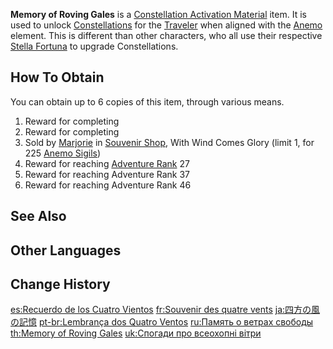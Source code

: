 {{Item Infobox
|id           = 000915
|image        = Item Memory of Roving Gales.png
|type         = Constellation Activation Materials
|group        = Memories
|quality      = 5
|description  = The missing star from the Talents of an Anemo-aligned Traveler.
|source1      = [[Mondstadt]] [[Archon Quest]] Reward
|source2      = [[Adventure Rank]] Reward
|source3      = Sold by [[Marjorie]] in [[Souvenir Shop]]
}}
'''Memory of Roving Gales''' is a [[Constellation Activation Material]] item. It is used to unlock [[Constellation]]s for the [[Traveler]] when aligned with the [[Anemo]] element. This is different than other characters, who all use their respective [[Stella Fortuna]] to upgrade Constellations.

==How To Obtain==
You can obtain up to 6 copies of this item, through various means.
# Reward for completing {{Quest|For a Tomorrow Without Tears}}
# Reward for completing {{Quest|Song of the Dragon and Freedom}}
# Sold by [[Marjorie]] in [[Souvenir Shop]], With Wind Comes Glory (limit 1, for 225 [[Anemo Sigil]]s)
# Reward for reaching [[Adventure Rank]] 27
# Reward for reaching Adventure Rank 37
# Reward for reaching Adventure Rank 46

==See Also==
{{Items by Category List|Memories}}

==Other Languages==
{{Other Languages
|en        = Memory of Roving Gales
|zhs       = 四方之风的记忆
|zhs_rm    = Sìfāngzhīfēng de Jìyì
|zht       = 四方之風的記憶
|zht_rm    = Sìfāngzhīfēng de Jìyì
|zh_tl     = Memories of the Four Cardinal Winds
|ja        = 四方の風の記憶
|ja_rm     = Shihou no Kaze no Kioku
|ja_tl     = Memories of the Four Cardinal Winds
|ko        = 사방 바람의 기억
|ko_rm     = Sabang Baram-ui Gieok
|ko_tl     = Memories of the All Directions Winds
|es        = Recuerdo de los Cuatro Vientos
|es_tl     = Memory of the Four Winds
|fr        = Souvenir des quatre vents
|fr_tl     = Memory of the Four Winds
|ru        = Память о ветрах свободы
|ru_tl     = Memory of the Winds of Freedom
|th        = Memory of Roving Gales
|vi        = {{tt|Ký Ức|記憶}} {{tt|Tứ Phương Chi Phong|四方之風}}
|vi_tl     = Memories of the Four Cardinal Winds{{Sino|vi|part=1}}
|de        = Erinnerung des sausenden Sturms
|de_tl     = Memory of Rushing Storm
|id        = Memory of Roving Gales
|pt        = Lembrança dos Quatro Ventos
|pt_tl     = 
|tr        = Yedi Rüzgarın Hatırası
|tr_tl     = Memory of Seven Winds
|it        = Memoria delle burrasche itineranti
|it_tl     = Memory of Traveling Storms
}}

==Change History==
{{Change History|1.0}}

[[es:Recuerdo de los Cuatro Vientos]]
[[fr:Souvenir des quatre vents]]
[[ja:四方の風の記憶]]
[[pt-br:Lembrança dos Quatro Ventos]]
[[ru:Память о ветрах свободы]]
[[th:Memory of Roving Gales]]
[[uk:Спогади про всеохопні вітри]]